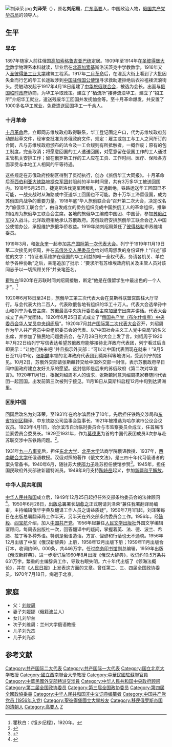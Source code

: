 [[File:刘泽荣.jpg|thumb]]
'''刘泽荣'''（{{bd|1892年||1970年|7月18日}}），原名'''刘绍周'''，[[广东|广东]][[高要|高要]]人，中国政治人物，[[俄国共产党华员局|俄国共产党华员局]]的领导人。

==生平==
===早年===
1897年随家人前往俄国[[高加索|高加索]][[格鲁吉亚|格鲁吉亚]][[巴统|巴统]]定居。1909年至1914年在[[圣彼得堡大学|圣彼得堡大学]]数学物理系本科就读，毕业后在[[北高加索|北高加索]]基斯洛沃茨克中学教数学。1916年又入[[圣彼得堡工业大学|圣彼得堡工业大学]]建筑工程系。1917年[[俄国二月革命|二月革命]]后，在涅瓦大街上看到了大批因失业而行乞的华工长途跋涉到[[中国驻俄大使馆|中国驻俄国公使馆]]寻求救助遭拒绝后衣衫褴褛流浪街头。受触动发起于1917年4月18日组建了[[中华旅俄联合会|中华旅俄联合会]]，被选为会长。出面与[[俄国临时政府|俄国临时政府]]协商，为华工争取政策。建立了“栖流所”接待流浪华工，建立了“招工所”介绍华工就业，遣送残废华工回国并发抚恤金等。至十月革命爆发，共安置了1000多名华工就业，免费遣送回国华工一千余人。

===十月革命===
[[十月革命|十月革命]]后，立即同苏维埃政府取得联系，华工登记固定户口，代为苏维埃政府劳动部起草文件，经审查批准为苏俄政府文件，规定：雇主或包工与工人之间所订的合同，凡与苏维埃政府颁布的法令及一工会规则有所抵触者，一概作废；原有的包工制度，完全取消；将愿意回国的工人遣送回国，对愿意留在俄国工作的工人通过主管机关安排工作；留在俄罗斯工作的工人应在工资、工作时间、医疗、保险各方面享受与本地工人相同的平等待遇。

这些规定在苏俄政府控制区得到了贯彻执行，创办《旅俄华工大同报》。十月革命后至[[西伯利亚大铁路|西伯利亚大铁路]]被[[捷克军团|捷克军团]]封阻前的半年时间里，共有3万多华工被送回国内。1918年5月25日，捷克斯洛伐克军团叛乱，交通断绝，铁路运送华工回国已不可能，一战交战时从海路或中亚送华工回国也不可能。数十万华工滞留俄国，成为苏俄国内战争的重要力量。1918年底“华人旅俄联合会”召开第二次大会，决定改名为“旅俄华工联合会”，由自发成立的侨务组织变成中国旅俄工人的革命组织，推举刘绍周为旅俄华工联合会主席。各地的旅俄华工编成中国团、中国营，参加[[苏俄红军|苏俄红军]]投入战斗。北洋政府拒绝承认苏俄政府。苏俄政府安排旅俄华工联合会迁入中国公使馆办公，承担维护旅俄华侨权益。1919年纳刘绍周兼任了[[彼得格勒|彼得格勒]]市苏维埃委员。

1919年3月，和[[张永奎|张永奎]]一起参加[[共产国际第一次代表大会|共产国际第一次代表大会]]。列宁于1919年11月19日第二次接见刘绍周，并在[[苏俄外交人民委员会|苏俄外交人民委员会]]给刘绍周颁发的身份证件上“自述”部位的文字：“持证者系维护在俄国的华工利益的唯一全权代表，务请各机关、单位给予各种协助”之后，亲笔追加了批示：“要求所有苏维埃政府机关及主管人员对该同志予以一切照顾关怀”并亲笔签名。 

[[瞿秋白|瞿秋白]]1920年在苏联时同刘绍周接触，断定“他是在俄留学生中最出色的一个人才”。<ref>瞿秋白：《饿乡纪程》，1920年。</ref>

1920年6月18日至24日，旅俄华工第三次代表大会在莫斯科联盟宫圆柱大厅举行。与会代表大约二百人，代表欧俄各地有组织的华工十万人。代表大会选举孙中山和列宁为名誉主席，苏俄最高中央执行委员会主席[[加里宁|加里宁]]出席并讲话。代表大会成立了共产党团体。1920年6月25日正式成立了“[[中华共产党|俄国共产党（布尔什维克）中央委员会华人党员中央组织局]]”。1920年7月[[共产国际第二次代表大会|共产国际第二次代表大会]]召开，刘绍周作为华人共产党员中央组织委员会的代表、以“中国社会主义工人党中央局”的名义出席，并参加了殖民地问题委员会，在7月28日的大会上发了言。刘绍周于1920年7月22日给列宁写信表达希望苏俄政府能够接待北洋政府代表团，列宁看过后当即表示：“让他们快来吧!”并且指示外交部：“可以让中国代表团现在就来！”9月5日至11月中旬，[[张斯麟|张斯麟]]率领的北洋政府代表团到莫斯科等地访问，受到列宁的接见。10月2日，苏俄外交部请张斯麟转交给中国外交部一封信，表示苏俄政府早日同中国政府建立友好关系的愿望。这封信即是后来的苏俄政府《第二次对华宣言》。1920年11月1日，根据刘绍周本人的请求，张斯麟同意刘绍周携家眷随同代表团一起回国。出发前第三次被列宁接见。11月18日从莫斯科启程12月中旬到达满洲里。

===回到中国===
回国后改名为刘泽荣，至1931年在哈尔滨居住了10年。先后担任铁路交涉局和[[东省特别区|东省特别区]]翻译、中东铁路公司监事会监事长。1921年被推选为哈尔滨市公议会议议员。1923年4月1日，哈尔滨市自治临时委员会与市监察委员会成立，任首届市监察委员会委员长。1929至1931年，作为[[莫德惠|莫德惠]]为首的中国代表团成员3次参与赴苏联交涉中东铁路问题。<ref>{{cite news|title=发现刘泽荣哈尔滨故居|url=http://www.ce.cn/culture/memory/200906/22/t20090622_19367461.shtml|accessdate=2013-12-15|newspaper=黑龙江日报|archive-url=https://web.archive.org/web/20131215081030/http://www.ce.cn/culture/memory/200906/22/t20090622_19367461.shtml|archive-date=2013-12-15|dead-url=yes}}</ref>。

1931年[[九一八事变|九一八事变]]后，担任[[东北大学|东北大学]]、[[北平大学|北平大学]]法商学院俄语教授、1937年，[[西南联合大学|西南联合大学]]任俄语教授。汉俄对照的著作《俄文文法》，是三四十年代习俄语者的案头常备书。1940年6月，随驻苏大使[[邵力子|邵力子]]赴苏担任使馆参赞<ref>{{cite journal|author=徐世强|title=刘泽荣:最早活跃在共产国际舞台上的中国代表|journal=《广东党史》|year=2010年|issue=03期}}</ref>。1945年，担任国民政府外交部驻新疆特派员。1949年9月支持[[陶峙岳|陶峙岳]]起义，参加[[新疆和平解放|新疆和平解放]]。

===中华人民共和国===
[[中华人民共和国|中华人民共和国]]成立后，1949年12月25日起担任外交部条约委员会的法律顾问<ref>{{cite news|title=第一个代表中国参加共产国际的人——刘泽荣|url=http://www.zqskl.cn/a/zixunzhongxin/zhaoqingwenshi/zhaoqingwenshi/2011/0903/749.html|accessdate=2013-12-15|newspaper=肇庆社会科学界联合会|archive-date=2013-12-15|archive-url=https://web.archive.org/web/20131215073441/http://www.zqskl.cn/a/zixunzhongxin/zhaoqingwenshi/zhaoqingwenshi/2011/0903/749.html|dead-url=no}}</ref>。1950年6月28日，[[出版总署|出版总署]]署长[[胡愈之|胡愈之]]正式聘请刘泽荣“兼任我署翻译局编审，主持编辑俄华字典及翻译工作人员之请益质疑”。1950年7月1日起，刘泽荣每日在出版总署翻译局工作半天，另半天在外交部条约委员会工作。1956年，经[[陈毅|陈毅]]、[[阎宝航|阎宝航]]介绍，加入[[中国共产党|中国共产党]]。1956年起兼任[[人民文学出版社|人民文学出版社]]外国文学编辑室顾问，每周去出版社一次，回答翻译中的疑问，掌握着英、法、德、波兰、希腊、拉丁等多种外语。特别是俄语造诣，方言、俚谚和行话也无不通晓。1956年12月出版了中型《俄汉新辞典》上册，1958年12月出版下册；1959年11月出版合订本，收词约69，000条，共446万字。任过[[商务印书馆|商务印书馆]]副总编辑，1959年出版《俄汉新辞典》，进一步增订后1960年8月出版《俄汉大辞典》，收词约10.5万条共631万字。繁重的主编辞典工作，导致右眼失明。六十年代出版了《领海法概论》，并在《[[人民日报|人民日报]]》上发表这方面的文章。曾任第二、三、四届全国政协委员。1970年7月18日，病逝于北京。

==家庭==
*父：[[刘峻周|刘峻周]]
*妻子刘媛娜（俄籍波兰人）
*女儿刘华兰
*次子刘维周：兰州大学俄语教授
*儿子刘光杰
*儿子刘光彦

==参考文献==
{{reflist}}
{{马克思主义在中国的早期传播}}
{{DEFAULTSORT:Liu刘}}
[[Category:共产国际二大代表|Category:共产国际二大代表]]
[[Category:共产国际一大代表|Category:共产国际一大代表]]
[[Category:国立北京大学教授|Category:国立北京大学教授]]
[[Category:國立西南聯合大學教授|Category:國立西南聯合大學教授]]
[[Category:中華民國駐蘇聯官員|Category:中華民國駐蘇聯官員]]
[[Category:中華民國外交部特派交涉員|Category:中華民國外交部特派交涉員]]
[[Category:中华人民共和国中央政府顾问|Category:中华人民共和国中央政府顾问]]
[[Category:第二届全国政协委员|Category:第二届全国政协委员]]
[[Category:第三届全国政协委员|Category:第三届全国政协委员]]
[[Category:第四屆全國政協委員|Category:第四屆全國政協委員]]
[[Category:中华人民共和国非中文词典编纂者|Category:中华人民共和国非中文词典编纂者]]
[[Category:中国共产党党员_(1956年入党)|Category:中国共产党党员 (1956年入党)]]
[[Category:聖彼得堡國立大學校友|Category:聖彼得堡國立大學校友]]
[[Category:移民俄罗斯帝国的清朝人|Category:移民俄罗斯帝国的清朝人]]
[[Category:高要人|Category:高要人]]
[[Category:刘姓|Z]]
